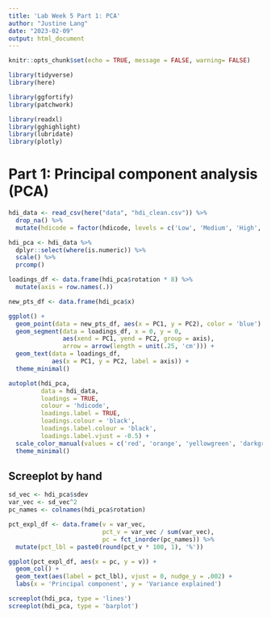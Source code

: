 ```yaml
---
title: 'Lab Week 5 Part 1: PCA'
author: "Justine Lang"
date: "2023-02-09"
output: html_document
---
```


```r
knitr::opts_chunk$set(echo = TRUE, message = FALSE, warning= FALSE)

library(tidyverse)
library(here)

library(ggfortify)
library(patchwork)

library(readxl)
library(gghighlight)
library(lubridate)
library(plotly)
```

# Part 1: Principal component analysis (PCA)

```r
hdi_data <- read_csv(here("data", "hdi_clean.csv")) %>% 
  drop_na() %>% 
  mutate(hdicode = factor(hdicode, levels = c('Low', 'Medium', 'High', 'Very High')))

hdi_pca <- hdi_data %>% 
  dplyr::select(where(is.numeric)) %>% 
  scale() %>% 
  prcomp()
```

```r
loadings_df <- data.frame(hdi_pca$rotation * 8) %>% 
  mutate(axis = row.names(.))

new_pts_df <- data.frame(hdi_pca$x)

ggplot() +
  geom_point(data = new_pts_df, aes(x = PC1, y = PC2), color = 'blue') +
  geom_segment(data = loadings_df, x = 0, y = 0,
               aes(xend = PC1, yend = PC2, group = axis),
               arrow = arrow(length = unit(.25, 'cm'))) +
  geom_text(data = loadings_df,
            aes(x = PC1, y = PC2, label = axis)) +
  theme_minimal()
```

```r
autoplot(hdi_pca, 
         data = hdi_data,
         loadings = TRUE,
         colour = 'hdicode',
         loadings.label = TRUE,
         loadings.colour = 'black',
         loadings.label.colour = 'black',
         loadings.label.vjust = -0.5) +
  scale_color_manual(values = c('red', 'orange', 'yellowgreen', 'darkgreen')) +
  theme_minimal()
```

## Screeplot by hand

```r
sd_vec <- hdi_pca$sdev
var_vec <- sd_vec^2
pc_names <- colnames(hdi_pca$rotation)

pct_expl_df <- data.frame(v = var_vec,
                          pct_v = var_vec / sum(var_vec),
                          pc = fct_inorder(pc_names)) %>% 
  mutate(pct_lbl = paste0(round(pct_v * 100, 1), '%'))

ggplot(pct_expl_df, aes(x = pc, y = v)) +
  geom_col() +
  geom_text(aes(label = pct_lbl), vjust = 0, nudge_y = .002) +
  labs(x = 'Principal component', y = 'Variance explained')
```

```r
screeplot(hdi_pca, type = 'lines')
screeplot(hdi_pca, type = 'barplot')
```
















